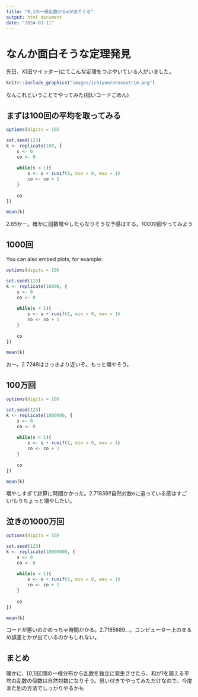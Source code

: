 ```yaml
---
title: "0,1の一様乱数からeが出てくる"
output: html_document
date: "2024-03-11"
---
```


# なんか面白そうな定理発見

先日、X(旧ツイッター)にてこんな定理をつぶやいている人がいました。

```r

knitr::include_graphics("images/ichiyourannsuutrim.png")


```


なんこれということでやってみた(拙いコードごめん)


## まずは100回の平均を取ってみる



```r
options(digits = 10)

set.seed(123)
k <- replicate(100, {
    s <- 0
    co <- 0
    
    while(s < 1){
        s <- s + runif(1, min = 0, max = 1)
        co <- co + 1
    }
    
    co
})

mean(k)
```

2.65かー。確かに回数増やしたらなりそうな予感はする。10000回やってみよう

## 1000回 

You can also embed plots, for example:

```r
options(digits = 10)

set.seed(123)
k <- replicate(10000, {
    s <- 0
    co <- 0
    
    while(s < 1){
        s <- s + runif(1, min = 0, max = 1)
        co <- co + 1
    }
    
    co
})

mean(k)
```

おー。2.7248はさっきより近いぞ。もっと増やそう。

## 100万回

```r
options(digits = 10)

set.seed(123)
k <- replicate(1000000, {
    s <- 0
    co <- 0
    
    while(s < 1){
        s <- s + runif(1, min = 0, max = 1)
        co <- co + 1
    }
    
    co
})

mean(k)
```

増やしすぎて計算に時間かかった。2.71836!!自然対数eに迫っている感はすごい!もうちょっと増やしたい。

## 泣きの1000万回
```r
options(digits = 10)

set.seed(123)
k <- replicate(10000000, {
    s <- 0
    co <- 0
    
    while(s < 1){
        s <- s + runif(1, min = 0, max = 1)
        co <- co + 1
    }
    
    co
})

mean(k)
```

コードが悪いのかめっちゃ時間かかる。2.7185689...。コンピューター上のまるめ誤差とかが出ているのかもしれない。


## まとめ

確かに、[0,1]区間の一様分布から乱数を独立に発生させたら、和が1を超える平均の乱数の個数は自然対数になりそう。思い付きでやってみただけなので、今度また別の方法でしっかりやるかも